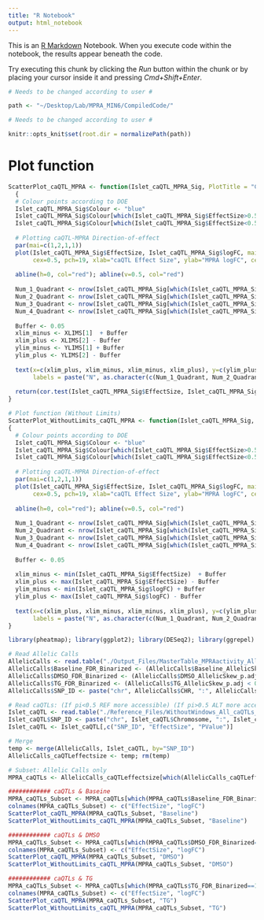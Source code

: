 ```yaml
---
title: "R Notebook"
output: html_notebook
---
```


This is an [R Markdown](http://rmarkdown.rstudio.com) Notebook. When you execute code within the notebook, the results appear beneath the code. 

Try executing this chunk by clicking the *Run* button within the chunk or by placing your cursor inside it and pressing *Cmd+Shift+Enter*. 


```r
# Needs to be changed according to user #

path <- "~/Desktop/Lab/MPRA_MIN6/CompiledCode/"

# Needs to be changed according to user #
```


```r
knitr::opts_knit$set(root.dir = normalizePath(path)) 
```


# Plot function
```r
ScatterPlot_caQTL_MPRA <- function(Islet_caQTL_MPRA_Sig, PlotTitle = "CHOOSE", XLIMS=c(0.2, 0.8), YLIMS = c(-1, 1))
  {
  # Colour points according to DOE
  Islet_caQTL_MPRA_Sig$Colour <- "blue"
  Islet_caQTL_MPRA_Sig$Colour[which(Islet_caQTL_MPRA_Sig$EffectSize>0.5 & Islet_caQTL_MPRA_Sig$logFC>0)] <- "red"
  Islet_caQTL_MPRA_Sig$Colour[which(Islet_caQTL_MPRA_Sig$EffectSize<0.5 & Islet_caQTL_MPRA_Sig$logFC<0)] <- "red"
  
  # Plotting caQTL-MPRA Direction-of-effect
  par(mai=c(1,2,1,1))
  plot(Islet_caQTL_MPRA_Sig$EffectSize, Islet_caQTL_MPRA_Sig$logFC, main=paste(PlotTitle, cor(Islet_caQTL_MPRA_Sig$EffectSize, Islet_caQTL_MPRA_Sig$logFC), sep=" : "), 
       cex=0.5, pch=19, xlab="caQTL Effect Size", ylab="MPRA logFC", cex.lab=2, cex.axis=2, col = Islet_caQTL_MPRA_Sig$Colour, xlim=XLIMS, ylim=YLIMS)
  
  abline(h=0, col="red"); abline(v=0.5, col="red")
  
  Num_1_Quadrant <- nrow(Islet_caQTL_MPRA_Sig[which(Islet_caQTL_MPRA_Sig$EffectSize>0.5 & Islet_caQTL_MPRA_Sig$logFC>0),])
  Num_2_Quadrant <- nrow(Islet_caQTL_MPRA_Sig[which(Islet_caQTL_MPRA_Sig$EffectSize<0.5 & Islet_caQTL_MPRA_Sig$logFC>0),])
  Num_3_Quadrant <- nrow(Islet_caQTL_MPRA_Sig[which(Islet_caQTL_MPRA_Sig$EffectSize<0.5 & Islet_caQTL_MPRA_Sig$logFC<0),])
  Num_4_Quadrant <- nrow(Islet_caQTL_MPRA_Sig[which(Islet_caQTL_MPRA_Sig$EffectSize>0.5 & Islet_caQTL_MPRA_Sig$logFC<0),])
  
  Buffer <- 0.05
  xlim_minus <- XLIMS[1]  + Buffer
  xlim_plus <- XLIMS[2] - Buffer
  ylim_minus <- YLIMS[1] + Buffer
  ylim_plus <- YLIMS[2] - Buffer
  
  text(x=c(xlim_plus, xlim_minus, xlim_minus, xlim_plus), y=c(ylim_plus, ylim_plus, ylim_minus, ylim_minus), 
       labels = paste("N", as.character(c(Num_1_Quadrant, Num_2_Quadrant, Num_3_Quadrant, Num_4_Quadrant)), sep="="), col=c("red", "blue", "red", "blue"), cex = 2)
  
  return(cor.test(Islet_caQTL_MPRA_Sig$EffectSize, Islet_caQTL_MPRA_Sig$logFC, method="pearson"))
}

# Plot function (Without Limits)
ScatterPlot_WithoutLimits_caQTL_MPRA <- function(Islet_caQTL_MPRA_Sig, PlotTitle = "CHOOSE")
{
  # Colour points according to DOE
  Islet_caQTL_MPRA_Sig$Colour <- "blue"
  Islet_caQTL_MPRA_Sig$Colour[which(Islet_caQTL_MPRA_Sig$EffectSize>0.5 & Islet_caQTL_MPRA_Sig$logFC>0)] <- "red"
  Islet_caQTL_MPRA_Sig$Colour[which(Islet_caQTL_MPRA_Sig$EffectSize<0.5 & Islet_caQTL_MPRA_Sig$logFC<0)] <- "red"
  
  # Plotting caQTL-MPRA Direction-of-effect
  par(mai=c(1,2,1,1))
  plot(Islet_caQTL_MPRA_Sig$EffectSize, Islet_caQTL_MPRA_Sig$logFC, main=paste(PlotTitle, cor(Islet_caQTL_MPRA_Sig$EffectSize, Islet_caQTL_MPRA_Sig$logFC), sep=" : "), 
       cex=0.5, pch=19, xlab="caQTL Effect Size", ylab="MPRA logFC", cex.lab=2, cex.axis=2, col = Islet_caQTL_MPRA_Sig$Colour)
  
  abline(h=0, col="red"); abline(v=0.5, col="red")
  
  Num_1_Quadrant <- nrow(Islet_caQTL_MPRA_Sig[which(Islet_caQTL_MPRA_Sig$EffectSize>0.5 & Islet_caQTL_MPRA_Sig$logFC>0),])
  Num_2_Quadrant <- nrow(Islet_caQTL_MPRA_Sig[which(Islet_caQTL_MPRA_Sig$EffectSize<0.5 & Islet_caQTL_MPRA_Sig$logFC>0),])
  Num_3_Quadrant <- nrow(Islet_caQTL_MPRA_Sig[which(Islet_caQTL_MPRA_Sig$EffectSize<0.5 & Islet_caQTL_MPRA_Sig$logFC<0),])
  Num_4_Quadrant <- nrow(Islet_caQTL_MPRA_Sig[which(Islet_caQTL_MPRA_Sig$EffectSize>0.5 & Islet_caQTL_MPRA_Sig$logFC<0),])
  
  Buffer <- 0.05
  
  xlim_minus <- min(Islet_caQTL_MPRA_Sig$EffectSize)  + Buffer
  xlim_plus <- max(Islet_caQTL_MPRA_Sig$EffectSize) - Buffer
  ylim_minus <- min(Islet_caQTL_MPRA_Sig$logFC) + Buffer
  ylim_plus <- max(Islet_caQTL_MPRA_Sig$logFC) - Buffer
  
  text(x=c(xlim_plus, xlim_minus, xlim_minus, xlim_plus), y=c(ylim_plus, ylim_plus, ylim_minus, ylim_minus), 
       labels = paste("N", as.character(c(Num_1_Quadrant, Num_2_Quadrant, Num_3_Quadrant, Num_4_Quadrant)), sep="="), col=c("red", "blue", "red", "blue"), cex = 2)
}
```



```r
library(pheatmap); library(ggplot2); library(DESeq2); library(ggrepel)

# Read Allelic Calls
AllelicCalls <- read.table("./Output_Files/MasterTable_MPRAactivity_AllelicSkew_AllConditions.txt", header = T)
AllelicCalls$Baseline_FDR_Binarized <- (AllelicCalls$Baseline_AllelicSkew_p.adj < 0.10 & AllelicCalls$Baseline_AllelicSkew_p.adj > 0)*1
AllelicCalls$DMSO_FDR_Binarized <- (AllelicCalls$DMSO_AllelicSkew_p.adj < 0.10 & AllelicCalls$DMSO_AllelicSkew_p.adj > 0)*1
AllelicCalls$TG_FDR_Binarized <- (AllelicCalls$TG_AllelicSkew_p.adj < 0.10 & AllelicCalls$TG_AllelicSkew_p.adj > 0)*1
AllelicCalls$SNP_ID <- paste("chr", AllelicCalls$CHR, ":", AllelicCalls$START)

# Read caQTLs: (If pi<0.5 REF more accessible) (If pi>0.5 ALT more accessible) 
Islet_caQTL <- read.table("./Reference_Files/WithoutWindows_All_caQTLs_Subset.txt", header=TRUE)
Islet_caQTL$SNP_ID <- paste("chr", Islet_caQTL$Chromosome, ":", Islet_caQTL$SNP_Position)
Islet_caQTL <- Islet_caQTL[,c("SNP_ID", "EffectSize", "PValue")]

# Merge
temp <- merge(AllelicCalls, Islet_caQTL, by="SNP_ID")
AllelicCalls_caQTLeffectsize <- temp; rm(temp)

# Subset: Allelic Calls only
MPRA_caQTLs <- AllelicCalls_caQTLeffectsize[which(AllelicCalls_caQTLeffectsize$Baseline_FDR_Binarized==1 | AllelicCalls_caQTLeffectsize$DMSO_FDR_Binarized==1 | AllelicCalls_caQTLeffectsize$TG_FDR_Binarized==1),]

############ caQTLs & Baseine
MPRA_caQTLs_Subset <- MPRA_caQTLs[which(MPRA_caQTLs$Baseline_FDR_Binarized==1 & MPRA_caQTLs$caQTLsss==1), c("EffectSize", "Baseline_AllelicSkew_LogFC")]
colnames(MPRA_caQTLs_Subset) <- c("EffectSize", "logFC")
ScatterPlot_caQTL_MPRA(MPRA_caQTLs_Subset, "Baseline")
ScatterPlot_WithoutLimits_caQTL_MPRA(MPRA_caQTLs_Subset, "Baseline")

############ caQTLs & DMSO
MPRA_caQTLs_Subset <- MPRA_caQTLs[which(MPRA_caQTLs$DMSO_FDR_Binarized==1 & MPRA_caQTLs$caQTLsss==1), c("EffectSize", "DMSO_AllelicSkew_LogFC")]
colnames(MPRA_caQTLs_Subset) <- c("EffectSize", "logFC")
ScatterPlot_caQTL_MPRA(MPRA_caQTLs_Subset, "DMSO")
ScatterPlot_WithoutLimits_caQTL_MPRA(MPRA_caQTLs_Subset, "DMSO")

############ caQTLs & TG
MPRA_caQTLs_Subset <- MPRA_caQTLs[which(MPRA_caQTLs$TG_FDR_Binarized==1 & MPRA_caQTLs$caQTLsss==1), c("EffectSize", "TG_AllelicSkew_LogFC")]
colnames(MPRA_caQTLs_Subset) <- c("EffectSize", "logFC")
ScatterPlot_caQTL_MPRA(MPRA_caQTLs_Subset, "TG")
ScatterPlot_WithoutLimits_caQTL_MPRA(MPRA_caQTLs_Subset, "TG")

```


